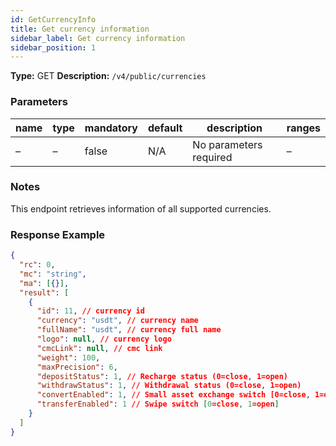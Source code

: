 ```yaml
---
id: GetCurrencyInfo
title: Get currency information
sidebar_label: Get currency information
sidebar_position: 1
---
```


**Type:** GET **Description:** `/v4/public/currencies`

### Parameters

| name | type | mandatory | default | description            | ranges |
| ---- | ---- | --------- | ------- | ---------------------- | ------ |
| –    | –    | false     | N/A     | No parameters required | –      |

### Notes

This endpoint retrieves information of all supported currencies.

### Response Example

```json title="Response"
{
  "rc": 0,
  "mc": "string",
  "ma": [{}],
  "result": [
    {
      "id": 11, // currency id
      "currency": "usdt", // currency name
      "fullName": "usdt", // currency full name
      "logo": null, // currency logo
      "cmcLink": null, // cmc link
      "weight": 100,
      "maxPrecision": 6,
      "depositStatus": 1, // Recharge status (0=close, 1=open)
      "withdrawStatus": 1, // Withdrawal status (0=close, 1=open)
      "convertEnabled": 1, // Small asset exchange switch [0=close, 1=open]
      "transferEnabled": 1 // Swipe switch [0=close, 1=open]
    }
  ]
}
```
